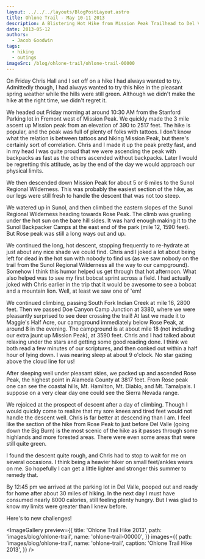 ```yaml
---
layout: ../../../layouts/BlogPostLayout.astro
title: Ohlone Trail - May 10-11 2013
description: A Blistering Hot Hike from Mission Peak Trailhead to Del Valle
date: 2013-05-12
authors:
  - Jacob Goodwin
tags:
  - hiking
  - outings
imageSrc: /blog/ohlone-trail/ohlone-trail-00000
---
```



On Friday Chris Hall and I set off on a hike I had always wanted to try. Admittedly though, I had always wanted to try this hike in the pleasant spring weather while the hills were still green. Although we didn't make the hike at the right time, we didn't regret it.

We headed out Friday morning at around 10:30 AM from the Stanford Parking lot in Fremont west of Mission Peak. We quickly made the 3 mile ascent up Mission peak from an elevation of 390 to 2517 feet. The hike is popular, and the peak was full of plenty of folks with tattoos. I don't know what the relation is between tattoos and hiking Mission Peak, but there's certainly sort of correlation. Chris and I made it up the peak pretty fast, and in my head I was quite proud that we were ascending the peak with backpacks as fast as the others ascended without backpacks. Later I would be regretting this attitude, as by the end of the day we would approach our physical limits.

We then descended down Mission Peak for about 5 or 6 miles to the Sunol Regional Wilderness. This was probably the easiest section of the hike, as our legs were still fresh to handle the descent that was not too steep.

We watered up in Sunol, and then climbed the eastern slopes of the Sunol Regional Wilderness heading towards Rose Peak. The climb was grueling under the hot sun on the bare hill sides. It was hard enough making it to the Sunol Backpacker Camps at the east end of the park (mile 12, 1590 feet). But Rose peak was still a long ways out and up.

We continued the long, hot descent, stopping frequently to re-hydrate at just about any nice shade we could find. Chris and I joked a lot about being left for dead in the hot sun with nobody to find us (as we saw nobody on the trail from the Sunol Regional Wilderness all the way to our campground). Somehow I think this humor helped us get through that hot afternoon. What also helped was to see my first bobcat sprint across a field. I had actually joked with Chris earlier in the trip that it would be awesome to see a bobcat and a mountain lion. Well, at least we saw one of 'em!

We continued climbing, passing South Fork Indian Creek at mile 16, 2800 feet. Then we passed Doe Canyon Camp Junction at 3380, where we were pleasantly surprised to see deer crossing the trail! At last we made it to Maggie's Half Acre, our campground immediately below Rose Peak, at around 8 in the evening. The campground is at about mile 18 (not including our extra jaunt up Mission Peak), at 3590 feet. Chris and I had talked about relaxing under the stars and getting some good reading done. I think we both read a few minutes of our scriptures, and then conked out within a half hour of lying down. I was nearing sleep at about 9 o'clock. No star gazing above the cloud line for us!

After sleeping well under pleasant skies, we packed up and ascended Rose Peak, the highest point in Alameda County at 3817 feet. From Rose peak one can see the coastal hills, Mt. Hamilton, Mt. Diablo, and Mt. Tamalpais. I suppose on a very clear day one could see the Sierra Nevada range.

We rejoiced at the prospect of descent after a day of climbing. Though I would quickly come to realize that my sore knees and tired feet would not handle the descent well. Chris is far better at descending than I am. I feel like the section of the hike from Rose Peak to just before Del Valle (going down the Big Burn) is the most scenic of the hike as it passes through some highlands and more forested areas. There were even some areas that were still quite green.

I found the descent quite rough, and Chris had to stop to wait for me on several occasions. I think being a heavier hiker on small feet/ankles wears on me. So hopefully I can get a little lighter and stronger this summer to remedy that.

By 12:45 pm we arrived at the parking lot in Del Valle, pooped out and ready for home after about 30 miles of hiking. In the next day I must have consumed nearly 8000 calories, still feeling plenty hungry. But I was glad to know my limits were greater than I knew before.

Here's to new challenges!

<ImageGallery
  preview={{
    title: 'Ohlone Trail Hike 2013',
    path: 'images/blog/ohlone-trail',
    name: 'ohlone-trail-00000',
  }}
  images={{
    path: 'images/blog/ohlone-trail',
    name: 'ohlone-trail',
    caption: 'Ohlone Trail Hike 2013',
  }}
/>
